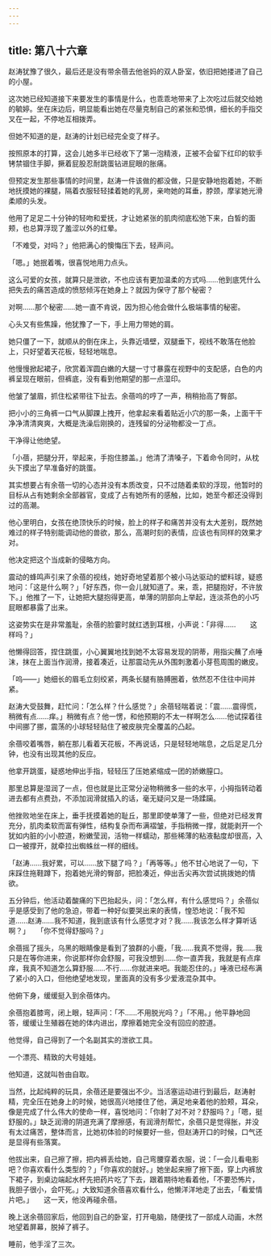 ```yaml
---
---
---
```

title: 第八十六章
---



赵涛犹豫了很久，最后还是没有带余蓓去他爸妈的双人卧室，依旧把她搂进了自己的小屋。

这次她已经知道接下来要发生的事情是什么，也乖乖地带来了上次吃过后就交给她的毓婷。坐在床边后，明显能看出她在尽量克制自己的紧张和恐惧，细长的手指交叉在一起，不停地互相拨弄。

但她不知道的是，赵涛的计划已经完全变了样子。

按照原本的打算，这会儿她多半已经收下了第一泡精液，正被不会留下红印的软手铐禁锢住手脚，撅着屁股忍耐跳蛋钻进屁眼的胀痛。

但预定发生那些事情的时间里，赵涛一件该做的都没做，只是安静地抱着她，不断地抚摸她的裸腿，隔着衣服轻轻揉着她的乳房，亲吻她的耳垂，脖颈，摩挲她光滑柔顺的头发。

他用了足足二十分钟的轻吻和爱抚，才让她紧张的肌肉彻底松弛下来，白皙的面颊，也总算浮现了羞涩以外的红晕。

「不难受，对吗？」他把满心的懊悔压下去，轻声问。

「嗯。」她抿着嘴，很喜悦地用力点头。

这么可爱的女孩，就算只是泄欲，不也应该有更加温柔的方式吗……他到底凭什么把失去的痛苦造成的愤怒倾泻在她身上？就因为保守了那个秘密？

对啊……那个秘密……她一直不肯说，因为担心他会做什么极端事情的秘密。

心头又有些焦躁，他犹豫了一下，手上用力带她的肩。

她只僵了一下，就顺从的倒在床上，头靠近墙壁，双腿垂下，视线不敢落在他脸上，只好望着天花板，轻轻地喘息。

他慢慢掀起裙子，欣赏着浑圆白嫩的大腿一寸寸暴露在视野中的支配感，白色的内裤呈现在眼前，但裤底，没有看到他期望的那一点湿印。

他皱了皱眉，抓住松紧带往下扯去。余蓓呜的哼了一声，稍稍抬高了臀部。

把小小的三角裤一口气从脚踝上拽开，他拿起来看着贴近小穴的那一条，上面干干净净清清爽爽，大概是洗澡后刚换的，连残留的分泌物都没一丁点。

干净得让他绝望。

「小蓓，把腿分开，举起来，手抱住膝盖。」他清了清嗓子，下着命令同时，从枕头下摸出了早准备好的跳蛋。

其实想要占有余蓓一切的心态并没有本质改变，只不过随着柔软的浮现，他暂时的目标从占有她剩余全部器官，变成了占有她所有的感触，比如，她至今都还没得到过的高潮。

他心里明白，女孩在绝顶快乐的时候，脸上的样子和痛苦并没有太大差别，既然她难过的样子特别能调动他的兽欲，那么，高潮时刻的表情，应该也有同样的效果才对。

他决定把这个当成新的侵略方向。

震动的蜂鸣声引来了余蓓的视线，她好奇地望着那个被小马达驱动的塑料球，疑惑地问：「这是什么啊？」「好东西，你一会儿就知道了。来，乖，把腿抱好，不许放下。」他推了一下，让她把大腿抱得更高，单薄的阴部向上举起，连淡茶色的小巧屁眼都暴露了出来。

这姿势实在是非常羞耻，余蓓的脸霎时就红透到耳根，小声说：「非得……　　这样吗？」

他懒得回答，捏住跳蛋，小心翼翼地找到她不太容易发现的阴蒂，用指尖蘸了点唾沫，抹在上面当作润滑，接着凑近，让那震动先从外围刺激着小芽苞周围的嫩皮。

「呜——」她细长的眉毛立刻绞紧，两条长腿有胳膊圈着，依然忍不住往中间并紧。

赵涛大受鼓舞，赶忙问：「怎么样？什么感觉？」余蓓轻喘着说：「震……震得慌，稍微有点……痒。」稍微有点？他一愣，和他预期的不太一样啊怎么……他试探着往中间挪了挪，震荡的小球轻轻贴住了被皮肤完全覆盖的凸起。

余蓓咬着嘴唇，躺在那儿看着天花板，不再说话，只是轻轻地喘息，之后足足几分钟，也没有出现其他的反应。

他拿开跳蛋，疑惑地伸出手指，轻轻压了压她紧缩成一团的娇嫩膣口。

那里总算是湿润了一点，但也就是比正常分泌物稍微多一些的水平，小拇指转动着进去都有点费劲，不添加润滑就插入的话，毫无疑问又是一场蹂躏。

他挫败地坐在床上，垂手抚摸着她的耻丘，那里即使单薄了一些，但绝对已经发育充分，肌肉柔软而富有弹性，结构复杂而布满褶皱，手指稍微一撑，就能剥开一个犹如内脏的小小腔道，粉嫩莹润，活物一样蠕动，那些稀薄的粘液黏度却很高，入口一被撑开，就牵拉出蜘蛛丝一样的细线。

「赵涛……我好累，可以……放下腿了吗？」「再等等。」他不甘心地说了一句，下床踩住拖鞋蹲下，抱着她光滑的臀部，把脸凑近，伸出舌尖再次尝试挑拨她的情欲。

五分钟后，他活动着酸痛的下巴抬起头，问：「怎么样，有什么感觉吗？」余蓓似乎是感受到了他的急迫，带着一种好似要哭出来的表情，惶恐地说：「我不知道……赵涛……我不知道，我到底该有什么感觉才对？我……我该怎么样才算听话啊？」　　「你不觉得舒服吗？」

余蓓摇了摇头，乌黑的眼睛像是看到了狼群的小鹿，「我……我真不觉得，我……我只是在等你进来，你说那样你会舒服，可我没想到……你一直弄我，我就是有点痒痒，我真不知道怎么算舒服……不行……你就进来吧。我能忍住的。」唾液已经布满了紧小的入口，但他绝望地发现，里面真的没有多少爱液混杂其中。

他俯下身，缓缓挺入到余蓓体内。

余蓓抱着膝弯，闭上眼，轻声问：「不……不用脱光吗？」「不用。」他平静地回答，缓缓让生殖器在她的体内进出，摩擦着她完全没有回应的腔道。

他觉得，自己得到了一个名副其实的泄欲工具。

一个漂亮、精致的大号娃娃。

他知道，这就叫咎由自取。

当然，比起纯粹的玩具，余蓓还是要强出不少。当活塞运动进行到最后，赵涛射精，完全压在她身上的时候，她很高兴地搂住了他，满足地亲着他的脸颊，耳朵，像是完成了什么伟大的使命一样，喜悦地问：「你射了对不对？舒服吗？」「嗯，挺舒服的。」缺乏润滑的阴道充满了摩擦感，有润滑剂帮忙，余蓓只是觉得胀，并没有太过痛苦，整体而言，比她初体验的时候要好一些，但赵涛开口的时候，口气还是显得有些落寞。

他拔出来，自己擦了擦，把内裤丢给她，自己弯腰穿着衣服，说：「一会儿看电影吧？你喜欢看什么类型的？」「你喜欢的就好。」她坐起来擦了擦下面，穿上内裤放下裙子，到桌边端起水杯先把药片吃了下去，跟着期待地看着他，「不要恐怖片，我胆子很小，会吓死。」大致知道余蓓喜欢看什么，他懒洋洋地走了出去，「看爱情片吧。」　　这一天，他没再碰余蓓。

晚上送余蓓回家后，他回到自己的卧室，打开电脑，随便找了一部成人动画，木然地望着屏幕，脱掉了裤子。

睡前，他手淫了三次。